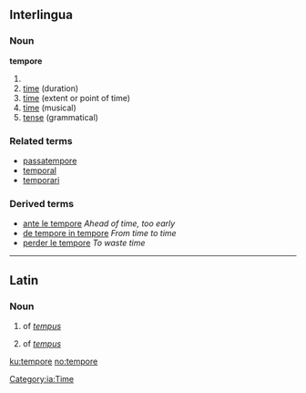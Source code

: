 ==Interlingua==

===Noun===
'''tempore'''
# 
# [[time]] (duration)
# [[time]] (extent or point of time)
# [[time]] (musical)
# [[tense]] (grammatical)

===Related terms===
*[[passatempore]]
*[[temporal]]
*[[temporari]]

===Derived terms===
* [[ante le tempore]] ''Ahead of time, too early''
* [[de tempore in tempore]] ''From time to time''
* [[perder le tempore]] ''To waste time''

[[Category:ia:Time]]

----

==Latin==

===Noun===
{{infl|la|noun form}}

# {{dative}} {{singular}} of ''[[tempus#Latin|tempus]]''
# {{ablative}} {{singular}} of ''[[tempus#Latin|tempus]]''

[[ku:tempore]]
[[no:tempore]]